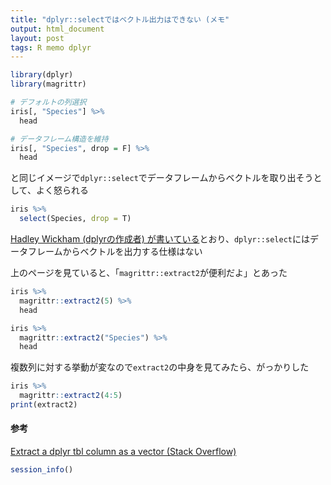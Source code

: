 ```yaml
---
title: "dplyr::selectではベクトル出力はできない (メモ"
output: html_document
layout: post
tags: R memo dplyr
---
```


```r
library(dplyr)
library(magrittr)
```


```r
# デフォルトの列選択
iris[, "Species"] %>%
  head

# データフレーム構造を維持
iris[, "Species", drop = F] %>%
  head
```

と同じイメージで`dplyr::select`でデータフレームからベクトルを取り出そうとして、よく怒られる  
```r
iris %>%
  select(Species, drop = T)
```

[Hadley Wickham (dplyrの作成者) が書いている](http://stackoverflow.com/questions/21618423/extract-a-dplyr-tbl-column-as-a-vector)とおり、`dplyr::select`にはデータフレームからベクトルを出力する仕様はない

上のページを見ていると、「`magrittr::extract2`が便利だよ」とあった  
```r
iris %>%
  magrittr::extract2(5) %>%
  head

iris %>%
  magrittr::extract2("Species") %>%
  head
```


複数列に対する挙動が変なので`extract2`の中身を見てみたら、がっかりした  
```r
iris %>%
  magrittr::extract2(4:5)
print(extract2)
```

#### 参考  
[Extract a dplyr tbl column as a vector (Stack Overflow)](http://stackoverflow.com/questions/21618423/extract-a-dplyr-tbl-column-as-a-vector)  

```r
session_info()
```